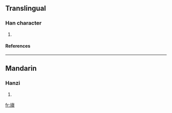 ==Translingual==
===Han character===
{{Han char|rn=70|rad=方|as=13|sn=17|four=0829<sub>1</sub>|canj=卜尸人一火 (YSOMF)}}
# {{defn|Han|sort=方13}}
====References====
{{Han ref|kx=0485.070|dkj=13698|dj=0847.090|hdz=32184.130|uh=65DA|ud=26074|bh=ECF1|bd=60657}}

----
==Mandarin==
===Hanzi===
{{cmn-hanzi|pin=[[piāo]] ([[piao1]])|wg=p'iao<sup>1</sup>}}
# {{defn|Mandarin}}

[[fr:旚]]